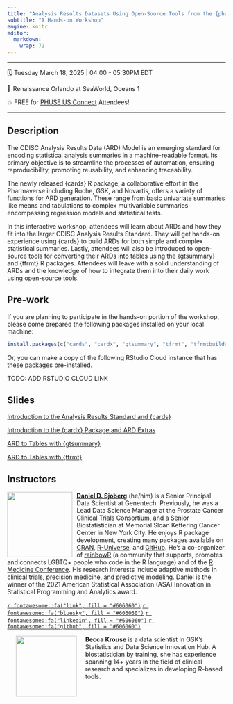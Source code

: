 ```yaml
---
title: "Analysis Results Datasets Using Open-Source Tools from the {pharmaverse}"
subtitle: "A Hands-on Workshop"
engine: knitr
editor: 
  markdown: 
    wrap: 72
---
```


------------------------------------------------------------------------

🗓️ Tuesday March 18, 2025  \| 04:00 - 05:30PM EDT

🏢 Renaissance Orlando at SeaWorld, Oceans 1

💥 FREE for [PHUSE US Connect](https://www.phuse-events.org/attend/frontend/reg/thome.csp?pageID=38599&ef_sel_menu=2971&eventID=61) Attendees!

------------------------------------------------------------------------

## Description

The CDISC Analysis Results Data (ARD) Model is an emerging standard for encoding statistical analysis summaries in a machine-readable format. Its primary objective is to streamline the processes of automation, ensuring reproducibility, promoting reusability, and enhancing traceability.

The newly released {cards} R package, a collaborative effort in the Pharmaverse including Roche, GSK, and Novartis, offers a variety of functions for ARD generation. These range from basic univariate summaries like means and tabulations to complex multivariable summaries encompassing regression models and statistical tests.

In this interactive workshop, attendees will learn about ARDs and how they fit into the larger CDISC Analysis Results Standard. They will get hands-on experience using {cards} to build ARDs for both simple and complex statistical summaries. Lastly, attendees will also be introduced to open-source tools for converting their ARDs into tables using the {gtsummary} and {tfrmt} R packages. Attendees will leave with a solid understanding of ARDs and the knowledge of how to integrate them into their daily work using open-source tools.

## Pre-work

If you are planning to participate in the hands-on portion of the workshop, please come prepared the following packages installed on your local machine:

```r
install.packages(c("cards", "cardx", "gtsummary", "tfrmt", "tfrmtbuilder", "pharmaverseadam"))
```

Or, you can make a copy of the following RStudio Cloud instance that has these packages pre-installed.

TODO: ADD RSTUDIO CLOUD LINK

## Slides

[Introduction to the Analysis Results Standard and {cards}](slides/01-intro-cards)

[Introduction to the {cardx} Package and ARD Extras](slides/02-intro-cardx)

[ARD to Tables with {gtsummary}](slides/03-tables-gtsummary)

[ARD to Tables with {tfrmt}](slides/04-tables-tfrmt)

## Instructors

![](images/dan-circle.png){style="float:left;padding: 0 10px 0 0;"
fig-alt="Headshot of Daniel Sjoberg" width="150"}

[**Daniel D. Sjoberg**](https://www.danieldsjoberg.com/) (he/him) is a
Senior Principal Data Scientist at Genentech. Previously, he was a Lead
Data Science Manager at the Prostate Cancer Clinical Trials Consortium,
and a Senior Biostatistician at Memorial Sloan Kettering Cancer Center
in New York City. He enjoys R package development, creating many
packages available on [CRAN](https://cran.r-project.org/web/packages/),
[R-Universe](https://ddsjoberg.r-universe.dev/ui#packages), and
[GitHub](https://github.com/ddsjoberg). He's a co-organizer of 
[rainbowR](https://rainbowr.netlify.app/) (a community that supports, promotes 
and connects LGBTQ+ people who code in the R language) and of the [R Medicine Conference](https://rconsortium.github.io/RMedicine_website/). 
His research interests include
adaptive methods in clinical trials, precision medicine, and predictive
modeling. Daniel is the winner of the 2021 American Statistical
Association (ASA) Innovation in Statistical Programming and Analytics
award.

[`r fontawesome::fa("link", fill = "#606060")`](https://www.danieldsjoberg.com/)
[`r fontawesome::fa("bluesky", fill = "#606060")`](https://bsky.app/profile/ddsjoberg.bsky.social)
[`r fontawesome::fa("linkedin", fill = "#606060")`](https://www.linkedin.com/in/ddsjoberg/)
[`r fontawesome::fa("github", fill = "#606060")`](https://github.com/ddsjoberg/)

![](images/becca.png){style="float:left;padding: 0 20px 0 20px;"
fig-alt="Headshot of Becca Krouse" width="140"}

**Becca Krouse** is a data scientist in GSK's Statistics and Data
Science Innovation Hub. A biostatistician by training, she has
experience spanning 14+ years in the field of clinical research and
specializes in developing R-based tools.

<br>

